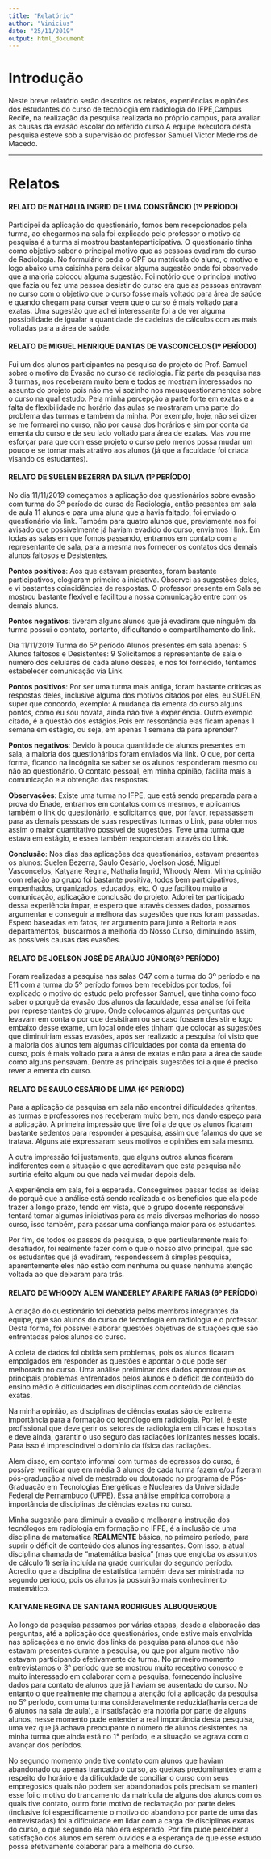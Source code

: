 ---
title: "Relatório"
author: "Vinicius"
date: "25/11/2019"
output: html_document
---


# Introdução

   Neste breve relatório serão descritos os relatos, experiências e opiniões dos estudantes do curso de tecnologia em radiologia do IFPE,Campus Recife, na realização da pesquisa realizada no próprio campus, para avaliar as causas da evasão escolar do referido curso.A equipe executora desta pesquisa esteve sob a supervisão do professor Samuel Victor Medeiros de Macedo.















--------------------------------------------------------------------------------

# Relatos




#### **RELATO DE NATHALIA INGRID DE LIMA CONSTÂNCIO (1º PERÍODO)**

   Participei da aplicação do questionário, fomos bem recepcionados pela turma, ao chegarmos na sala foi explicado pelo professor o motivo da pesquisa é a turma si mostrou bastanteparticipativa. O questionário tinha como objetivo saber o principal motivo que as pessoas evadiram do curso de Radiologia. No formulário pedia o CPF ou matrícula do aluno, o motivo e logo abaixo uma caixinha para deixar alguma sugestão onde foi observado que a maioria colocou alguma sugestão. Foi notório que o principal motivo que fazia ou fez uma pessoa desistir do curso era que as pessoas entravam no curso com o objetivo que o curso fosse mais voltado para área de saúde e quando chegam para cursar veem que o curso é mais voltado para exatas. Uma sugestão que achei interessante foi a de ver alguma possibilidade de igualar a quantidade de cadeiras de cálculos com as mais voltadas para a área de saúde.
   
#### **RELATO DE MIGUEL HENRIQUE DANTAS DE VASCONCELOS(1º PERÍODO)**

   Fui um dos alunos participantes na pesquisa do projeto do Prof. Samuel sobre o motivo de Evasão no curso de radiologia. Fiz parte da pesquisa nas 3 turmas, nos receberam muito bem e todos se mostram interessados no assunto do projeto pois não me vi sozinho nos meusquestionamentos sobre o curso na qual estudo. Pela minha percepção a parte forte em exatas e a falta de flexibilidade no horário das aulas se mostraram uma parte do problema das turmas e também da minha. Por exemplo, hoje, não sei dizer se me formarei no curso, não por causa dos horários e sim por conta da ementa do curso e de seu lado voltado para área de exatas. Mas vou me esforçar para que com esse projeto o curso pelo menos possa mudar um pouco e se tornar mais atrativo aos alunos (já que a faculdade foi criada visando os estudantes).
   
#### **RELATO DE SUELEN BEZERRA DA SILVA (1º PERÍODO)**

   No dia 11/11/2019 começamos a aplicação dos questionários sobre evasão com turma do 3º período do curso de Radiologia, então presentes em sala de aula 11 alunos e para uma aluna que a havia faltado, foi enviado o questionário via link. Também para quatro alunos que, previamente nos foi avisado que possivelmente já haviam evadido do curso, enviamos l link. 
Em todas as salas em que fomos passando, entramos em contato com a representante de sala, para a mesma nos fornecer os contatos dos demais alunos faltosos e Desistentes.

   **Pontos positivos**: Aos que estavam presentes, foram bastante participativos, elogiaram primeiro a iniciativa. Observei as sugestões deles, e vi bastantes coincidências de respostas. O professor presente em Sala se mostrou bastante flexível e facilitou a nossa comunicação entre com os demais alunos.
   
  **Pontos negativos**: tiveram alguns alunos que já evadiram que ninguém da turma possui o contato, portanto, dificultando o compartilhamento do link.
  
Dia 11/11/2019 Turma do 5º período Alunos presentes em sala apenas: 5 Alunos faltosos e Desistentes: 9 Solicitamos a representante de sala o número dos celulares de cada aluno desses, e nos foi fornecido, tentamos estabelecer comunicação via Link.

  **Pontos positivos**: Por ser uma turma mais antiga, foram bastante críticas as respostas deles, inclusive alguma dos motivos citados por eles, eu SUELEN, super que concordo, exemplo: A mudança da ementa do curso alguns pontos, como eu sou novata, ainda não tive a experiência. Outro exemplo citado, é a questão dos estágios.Pois em ressonância elas ficam apenas 1 semana em estágio, ou seja, em apenas 1 semana dá para aprender?
  
  **Pontos negativos**: Devido à pouca quantidade de alunos presentes em sala, a maioria dos questionários foram enviados via link. O que, por certa forma, ficando na incógnita se saber se os alunos responderam mesmo ou não ao questionário. O contato pessoal, em minha opinião, facilita mais a comunicação e a obtenção das respostas.
  
  **Observações**: Existe uma turma no IFPE, que está sendo preparada para a prova do Enade, entramos em contatos com os mesmos, e aplicamos também o link do questionário, e solicitamos que, por favor, repassassem para as demais pessoas de suas respectivas turmas o Link, para obtermos assim o maior quantitativo possível de sugestões. Teve uma turma que estava em estágio, e esses também responderam através do Link.
  
**Conclusão**: Nos dias das aplicações dos questionários, estavam presentes os alunos: Suelen Bezerra, Saulo Cesário, Joelson José, Miguel Vasconcelos, Katyane Regina, Nathalia Ingrid, Whoody Alem. Minha opinião com relação ao grupo foi bastante positiva, todos bem participativos, empenhados, organizados, educados, etc. O que facilitou muito a comunicação, aplicação e conclusão do projeto. Adorei ter participado dessa experiência ímpar, e espero que através desses dados, possamos argumentar e conseguir a melhora das sugestões que nos foram passadas. Espero baseadas em fatos, ter argumento para junto a Reitoria e aos departamentos, buscarmos a melhoria do Nosso Curso, diminuindo assim, as possíveis causas das evasões.

#### **RELATO DE JOELSON JOSÉ DE ARAÚJO JÚNIOR(6º PERÍODO)**

Foram realizadas a pesquisa nas salas C47 com a turma do 3º período e na E11 com a turma do 5º período fomos bem recebidos por todos, foi explicado o motivo do estudo pelo professor Samuel, que tinha como foco saber o porquê da evasão dos alunos da faculdade, essa análise foi feita por representantes do grupo. Onde colocamos algumas perguntas que levavam em conta o por que desistiram ou se caso fossem desistir e logo embaixo desse exame, um local onde eles tinham que colocar as sugestões que diminuiriam essas evasões, após ser realizado a pesquisa foi visto que a maioria dos alunos tem algumas dificuldades por conta da ementa do curso, pois é mais voltado para a área de exatas e não para a área de saúde como alguns pensavam. Dentre as principais sugestões foi a que é preciso rever a ementa do curso.

#### **RELATO DE SAULO CESÁRIO DE LIMA (6º PERÍODO)**
  Para a aplicação da pesquisa em sala não encontrei dificuldades gritantes, as turmas e professores nos receberam muito bem, nos dando espeço para a aplicação. 
  A primeira impressão que tive foi a de que os alunos ficaram bastante sedentos para responder à pesquisa, assim que falamos do que se tratava. Alguns até expressaram seus motivos e opiniões em sala mesmo.

  A outra impressão foi justamente, que alguns outros alunos ficaram indiferentes com a situação e que acreditavam que esta pesquisa não surtiria efeito algum ou que nada vai mudar depois dela.

  A experiência em sala, foi a esperada. Conseguimos passar todas as ideias do porquê que a análise está sendo realizada e os benefícios que ela pode trazer a longo prazo, tendo em vista, que o grupo docente responsável tentará tomar algumas iniciativas para as mais diversas melhorias do nosso curso, isso também, para passar uma confiança maior para os estudantes.

  Por fim, de todos os passos da pesquisa, o que particularmente mais foi desafiador, foi realmente fazer com o que o nosso alvo principal, que são os estudantes que já evadiram, respondessem à simples pesquisa, aparentemente eles não estão com nenhuma ou quase nenhuma atenção voltada ao que deixaram para trás.

#### **RELATO DE WHOODY ALEM WANDERLEY ARARIPE FARIAS (6º PERÍODO)**

   A criação do questionário foi debatida pelos membros integrantes da equipe, que são alunos do curso de tecnologia em radiologia e o professor. Desta forma, foi possível elaborar questões objetivas de situações que são enfrentadas pelos alunos do curso.
  
  A coleta de dados foi obtida sem problemas, pois os alunos ficaram empolgados em responder as questões e apontar o que pode ser melhorado no curso. Uma análise preliminar dos dados apontou que os principais problemas enfrentados pelos alunos é o déficit de conteúdo do ensino médio é dificuldades em disciplinas com conteúdo de ciências exatas.
  
  Na minha opinião, as disciplinas de ciências exatas são de extrema importância para a formação do tecnólogo em radiologia. Por lei, é este profissional que deve gerir os setores de radiologia em clínicas e hospitais e deve ainda, garantir o uso seguro das radiações ionizantes nesses locais. Para isso é imprescindível o domínio da física das radiações.
  
  Alem disso, em contato informal com turmas de egressos do curso, é possível verificar que em média 3 alunos de cada turma fazem e/ou fizeram pós-graduação a nível de mestrado ou doutorado no programa de Pós-Graduação em Tecnologias Energéticas e Nucleares da Universidade Federal de Pernambuco (UFPE). Essa análise empírica corrobora a importância de disciplinas de ciências exatas no curso.
  
  Minha sugestão para diminuir a evasão e melhorar a instrução dos tecnólogos em radiologia em formação no IFPE, é a inclusão de uma disciplina de matemática **REALMENTE** básica, no primeiro período, para suprir o déficit de conteúdo dos alunos ingressantes. Com isso, a atual disciplina chamada de “matemática básica” (mas que engloba os assuntos de cálculo 1) seria incluída na grade curricular do segundo período. Acredito que a disciplina de estatística também deva ser ministrada no segundo período, pois os alunos já possuirão mais conhecimento matemático.
  
#### **KATYANE REGINA DE SANTANA RODRIGUES ALBUQUERQUE**

  Ao longo da pesquisa passamos por várias etapas, desde a elaboração das perguntas, até a aplicação dos questionários, onde estive mais envolvida nas aplicações e no envio dos links da pesquisa para alunos que não estavam presentes durante a pesquisa, ou que por algum motivo não estavam participando efetivamente da turma. No primeiro momento entrevistamos o 3° período que se mostrou muito receptivo conosco e muito interessado em colaborar com a pesquisa, fornecendo inclusive dados para contato de alunos que já haviam se ausentado do curso. No entanto o que realmente me chamou a atenção foi a aplicação da pesquisa no 5° período, com uma turma consideravelmente reduzida(havia cerca de 6 alunos na sala de aula), a insatisfação era notória por parte de alguns alunos, nesse momento pude entender a real importância desta pesquisa, uma vez que já achava preocupante o número de alunos desistentes na minha turma que ainda está no 1° período, e a situação se agrava com o avançar dos períodos.
  
  No segundo momento onde tive contato com alunos que haviam abandonado ou apenas trancado o curso, as queixas predominantes eram a respeito do horário e da dificuldade de conciliar o curso com seus empregos(os quais não podem ser abandonados pois precisam se manter) esse foi o motivo do trancamento da matrícula de alguns dos alunos com os quais tive contato, outro forte motivo de reclamação por parte deles (inclusive foi especificamente o motivo do abandono por parte de uma das entrevistadas) foi a dificuldade em lidar com a carga de disciplinas exatas do curso, o que segundo ela não era esperado. Por fim pude perceber a satisfação dos alunos em serem ouvidos e a esperança de que esse estudo possa efetivamente colaborar para a melhoria do curso.





   
